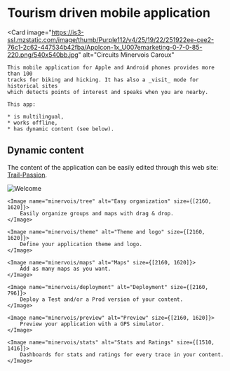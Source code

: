
# Tourism driven mobile application

<Card 
    image="https://is3-ssl.mzstatic.com/image/thumb/Purple112/v4/25/19/22/251922ee-cee2-76c1-2c62-447534b42fba/AppIcon-1x_U007emarketing-0-7-0-85-220.png/540x540bb.jpg"
    alt="Circuits Minervois Caroux"
>
    This mobile application for Apple and Android phones provides more than 100
    tracks for biking and hicking. It has also a _visit_ mode for historical sites
    which detects points of interest and speaks when you are nearby.

    This app:

    * is multilingual,
    * works offline,
    * has dynamic content (see below).

</Card>

<Flex>
    <GooglePlayLink id="com.trailpassionwebguide.app3" />
    <AppleStoreLink id="circuits-minervois-caroux/id1557437521" />
</Flex>

## Dynamic content

The content of the application can be easily edited through this web site:
[Trail-Passion](https://trail-passion.net/tour).

<Flex>
    <Image name="minervois/welcome" alt="Welcome" size={[2160, 1620]}/>

    <Image name="minervois/tree" alt="Easy organization" size={[2160, 1620]}>
        Easily organize groups and maps with drag & drop.
    </Image>

    <Image name="minervois/theme" alt="Theme and logo" size={[2160, 1620]}>
        Define your application theme and logo.
    </Image>

    <Image name="minervois/maps" alt="Maps" size={[2160, 1620]}>
        Add as many maps as you want.
    </Image>

    <Image name="minervois/deployment" alt="Deployment" size={[2160, 796]}>
        Deploy a Test and/or a Prod version of your content.
    </Image>

    <Image name="minervois/preview" alt="Preview" size={[2160, 1620]}>
        Preview your application with a GPS simulator.
    </Image>

    <Image name="minervois/stats" alt="Stats and Ratings" size={[1510, 1416]}>
        Dashboards for stats and ratings for every trace in your content.
    </Image>

</Flex>
